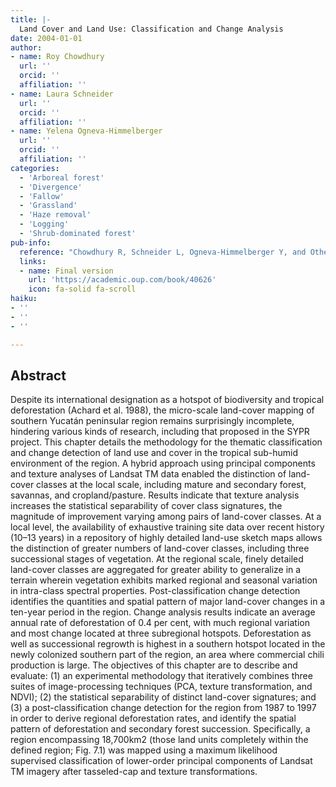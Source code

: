 ```yaml
---
title: |-
  Land Cover and Land Use: Classification and Change Analysis
date: 2004-01-01
author:
- name: Roy Chowdhury
  url: ''
  orcid: ''
  affiliation: ''
- name: Laura Schneider
  url: ''
  orcid: ''
  affiliation: ''
- name: Yelena Ogneva-Himmelberger
  url: ''
  orcid: ''
  affiliation: ''
categories:
  - 'Arboreal forest'
  - 'Divergence'
  - 'Fallow'
  - 'Grassland'
  - 'Haze removal'
  - 'Logging'
  - 'Shrub-dominated forest'
pub-info:
  reference: "Chowdhury R, Schneider L, Ogneva-Himmelberger Y, and Others. (2004).'Land Cover and Land Use: Classification and Change Analysis', in B L Turner II, Jacqueline Geoghegan, and David R Foster (eds), Integrated Land-Change Science and Tropical Deforestation in the Southern Yucatan: Final Frontiers. Oxford University Press."
  links:
  - name: Final version
    url: 'https://academic.oup.com/book/40626'
    icon: fa-solid fa-scroll
haiku:
- ''
- ''
- ''

---
```


## Abstract

Despite its international designation as a hotspot of biodiversity and tropical deforestation (Achard et al. 1988), the micro-scale land-cover mapping of southern Yucatán peninsular region remains surprisingly incomplete, hindering various kinds of research, including that proposed in the SYPR project. This chapter details the methodology for the thematic classification and change detection of land use and cover in the tropical sub-humid environment of the region. A hybrid approach using principal components and texture analyses of Landsat TM data enabled the distinction of land-cover classes at the local scale, including mature and secondary forest, savannas, and cropland/pasture. Results indicate that texture analysis increases the statistical separability of cover class signatures, the magnitude of improvement varying among pairs of land-cover classes. At a local level, the availability of exhaustive training site data over recent history (10–13 years) in a repository of highly detailed land-use sketch maps allows the distinction of greater numbers of land-cover classes, including three successional stages of vegetation. At the regional scale, finely detailed land-cover classes are aggregated for greater ability to generalize in a terrain wherein vegetation exhibits marked regional and seasonal variation in intra-class spectral properties. Post-classification change detection identifies the quantities and spatial pattern of major land-cover changes in a ten-year period in the region. Change analysis results indicate an average annual rate of deforestation of 0.4 per cent, with much regional variation and most change located at three subregional hotspots. Deforestation as well as successional regrowth is highest in a southern hotspot located in the newly colonized southern part of the region, an area where commercial chili production is large. The objectives of this chapter are to describe and evaluate: (1) an experimental methodology that iteratively combines three suites of image-processing techniques (PCA, texture transformation, and NDVI); (2) the statistical separability of distinct land-cover signatures; and (3) a post-classification change detection for the region from 1987 to 1997 in order to derive regional deforestation rates, and identify the spatial pattern of deforestation and secondary forest succession. Specifically, a region encompassing 18,700km2 (those land units completely within the defined region; Fig. 7.1) was mapped using a maximum likelihood supervised classification of lower-order principal components of Landsat TM imagery after tasseled-cap and texture transformations.
